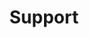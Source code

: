 ---
title: Support
description: Explore Coolify’s features, integrations, guides, troubleshooting tips, and usage steps.
---